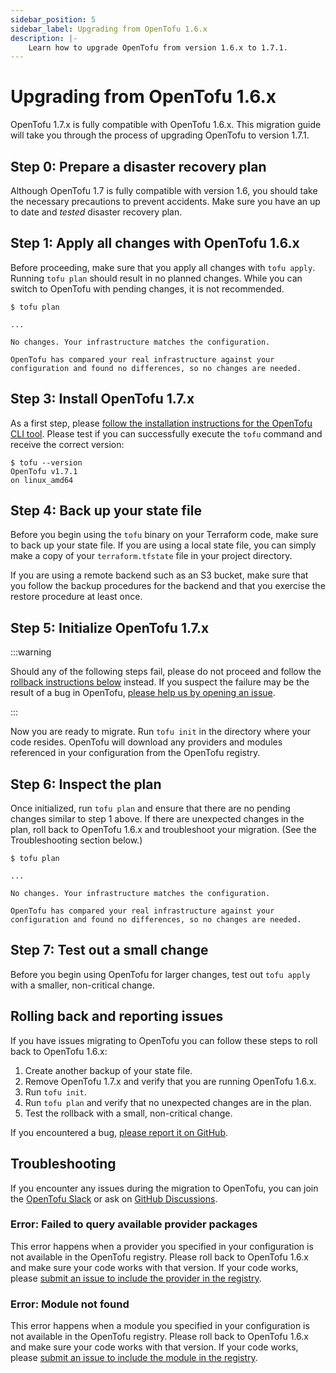 ```yaml
---
sidebar_position: 5
sidebar_label: Upgrading from OpenTofu 1.6.x
description: |-
    Learn how to upgrade OpenTofu from version 1.6.x to 1.7.1.
---
```


# Upgrading from OpenTofu 1.6.x

OpenTofu 1.7.x is fully compatible with OpenTofu 1.6.x. This migration guide will take you through the process of
upgrading OpenTofu to version 1.7.1.

## Step 0: Prepare a disaster recovery plan

Although OpenTofu 1.7 is fully compatible with version 1.6, you should take the necessary precautions to prevent
accidents. Make sure you have an up to date and *tested* disaster recovery plan.

## Step 1: Apply all changes with OpenTofu 1.6.x

Before proceeding, make sure that you apply all changes with `tofu apply`. Running `tofu plan` should result
in no planned changes. While you can switch to OpenTofu with pending changes, it is not recommended.

```
$ tofu plan

...

No changes. Your infrastructure matches the configuration.

OpenTofu has compared your real infrastructure against your
configuration and found no differences, so no changes are needed.
```

## Step 3: Install OpenTofu 1.7.x

As a first step, please [follow the installation instructions for the OpenTofu CLI tool](intro/install/index.mdx). Please test
if you can successfully execute the `tofu` command and receive the correct version:

```
$ tofu --version
OpenTofu v1.7.1
on linux_amd64
```

## Step 4: Back up your state file

Before you begin using the `tofu` binary on your Terraform code, make sure to back up your state file. If you are using
a local state file, you can simply make a copy of your `terraform.tfstate` file in your project directory.

If you are using a remote backend such as an S3 bucket, make sure that you follow the backup procedures for the
backend and that you exercise the restore procedure at least once.

## Step 5: Initialize OpenTofu 1.7.x

:::warning

Should any of the following steps fail, please do not proceed and follow the
[rollback instructions below](#rolling-back-and-reporting-issues) instead.
If you suspect the failure may be the result of a bug in OpenTofu,
[please help us by opening an issue](https://github.com/opentofu/opentofu/issues).

:::

Now you are ready to migrate. Run `tofu init` in the directory where your code resides. OpenTofu will download
any providers and modules referenced in your configuration from the OpenTofu registry.

## Step 6: Inspect the plan

Once initialized, run `tofu plan` and ensure that there are no pending changes similar to step 1 above. If there are
unexpected changes in the plan, roll back to OpenTofu 1.6.x and troubleshoot your migration. (See the Troubleshooting
section below.)

```
$ tofu plan

...

No changes. Your infrastructure matches the configuration.

OpenTofu has compared your real infrastructure against your
configuration and found no differences, so no changes are needed.
```

## Step 7: Test out a small change

Before you begin using OpenTofu for larger changes, test out `tofu apply` with a smaller, non-critical
change.

## Rolling back and reporting issues

If you have issues migrating to OpenTofu you can follow these steps to roll back to OpenTofu 1.6.x:

1. Create another backup of your state file.
2. Remove OpenTofu 1.7.x and verify that you are running OpenTofu 1.6.x.
3. Run `tofu init`.
4. Run `tofu plan` and verify that no unexpected changes are in the plan.
5. Test the rollback with a small, non-critical change.

If you encountered a bug, [please report it on GitHub](https://github.com/opentofu/opentofu/issues).

## Troubleshooting

If you encounter any issues during the migration to OpenTofu, you can join the [OpenTofu Slack](/slack/) or ask on
[GitHub Discussions](https://github.com/orgs/opentofu/discussions).

### Error: Failed to query available provider packages

This error happens when a provider you specified in your configuration is not available in the OpenTofu registry.
Please roll back to OpenTofu 1.6.x and make sure your code works with that version. If your code works, please
[submit an issue to include the provider in the registry](https://github.com/opentofu/registry/issues/).

### Error: Module not found

This error happens when a module you specified in your configuration is not available in the OpenTofu registry.
Please roll back to OpenTofu 1.6.x and make sure your code works with that version. If your code works, please
[submit an issue to include the module in the registry](https://github.com/opentofu/registry/issues/).
